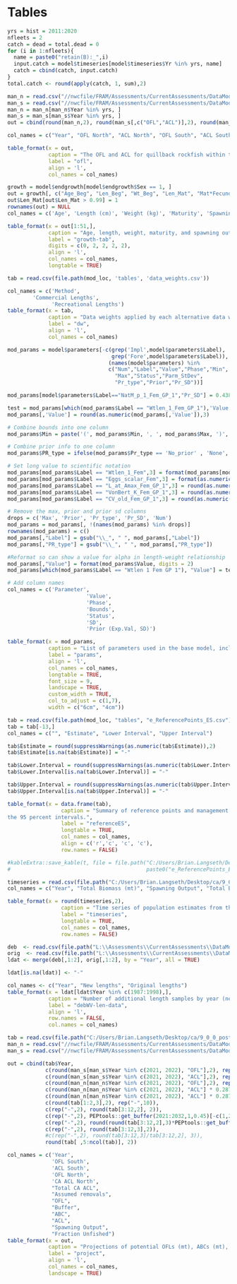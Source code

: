 \clearpage
# Tables

<!-- ======================================================= -->
<!-- ***************    Catches      *********************** --> 
<!-- ======================================================= -->

<!-- tab:catch -->
\input{C:/Users/Brian.Langseth/Desktop/ca/write_up/tex_tables/Catches_All_Years.tex}

\newpage

```r
yrs = hist = 2011:2020
nfleets = 2
catch = dead = total.dead = 0
for (i in 1:nfleets){
  name = paste0("retain(B):_",i)
  input.catch = model$timeseries[model$timeseries$Yr %in% yrs, name]
  catch = cbind(catch, input.catch)
}
total.catch <- round(apply(catch, 1, sum),2)

man_n = read.csv("//nwcfile/FRAM/Assessments/CurrentAssessments/DataModerate_2021/Quillback_Rockfish/management/quillback_north2011_2022.csv")
man_s = read.csv("//nwcfile/FRAM/Assessments/CurrentAssessments/DataModerate_2021/Quillback_Rockfish/management/quillback_south2011_2022.csv")
man_n = man_n[man_n$Year %in% yrs, ]
man_s = man_s[man_s$Year %in% yrs, ]
out = cbind(round(man_n,2), round(man_s[,c("OFL","ACL")],2), round(man_n$ACL * 0.287 + man_s$ACL, 2), total.catch)

col_names = c("Year", "OFL North", "ACL North", "OFL South", "ACL South", "CA ACL", "CA Removals")

table_format(x = out,
             caption = "The OFL and ACL for quillback rockfish within the Minor Nearshore Rockfish North and South complexes, the ACL allocated to California across both complexes, and the total removals.",
             label = "ofl",
             align = 'l',
             col_names = col_names)
```

\newpage

<!-- ======================================================= -->
<!-- ***************       Data      *********************** --> 
<!-- ======================================================= -->


\input{C:/Users/Brian.Langseth/Desktop/ca/write_up/tex_tables/CA_Samples_Feb2021.tex}

\newpage


\input{C:/Users/Brian.Langseth/Desktop/ca/write_up/tex_tables/ca_rec_samples.tex}

\newpage


\input{C:/Users/Brian.Langseth/Desktop/ca/write_up/tex_tables/len_at_weight_data.tex}

\newpage


\input{C:/Users/Brian.Langseth/Desktop/ca/write_up/tex_tables/len_at_age_data.tex}

\newpage



<!-- ======================================================= -->
<!-- ***************    Biology      *********************** --> 
<!-- ======================================================= -->

```r

growth = model$endgrowth[model$endgrowth$Sex == 1, ]
out = growth[, c("Age_Beg", "Len_Beg", "Wt_Beg", "Len_Mat", "Mat*Fecund")]
out$Len_Mat[out$Len_Mat > 0.99] = 1
rownames(out) = NULL
col_names = c('Age', 'Length (cm)', 'Weight (kg)', 'Maturity', 'Spawning Output')

table_format(x = out[1:51,],
             caption = "Age, length, weight, maturity, and spawning output by age (product of maturity and fecundity) at the start of the year. Output for ages 51-95 is truncated as these ages have the same length, weight, maturity, and spawning output as at age 50.",
             label = "growth-tab",
             digits = c(0, 2, 2, 2, 2),
             align = 'l',
             col_names = col_names,
             longtable = TRUE) 

```

\newpage

<!-- ======================================================= -->
<!-- ***************  Data Weights   *********************** --> 
<!-- ======================================================= -->


```r
tab = read.csv(file.path(mod_loc, 'tables', 'data_weights.csv'))

col_names = c('Method',
        'Commercial Lengths',
              'Recreational Lengths')
table_format(x = tab,
             caption = "Data weights applied by each alternative data weighting method. The Dirichlet Multinomial weight is theta/(1+theta).",
             label = "dw",
             align = 'l',
             col_names = col_names)
```


<!-- ======================================================= -->
<!-- ***********   Model Parameters     ******************** --> 
<!-- ======================================================= -->


```r

mod_params = model$parameters[-c(grep('Impl',model$parameters$Label),
							     grep('Fore',model$parameters$Label)),
                                (names(model$parameters) %in%
                                c("Num","Label","Value","Phase","Min",
                                  "Max","Status","Parm_StDev",
                                  "Pr_type","Prior","Pr_SD"))] 

mod_params[model$parameters$Label=="NatM_p_1_Fem_GP_1","Pr_SD"] = 0.438 #update for model 900

test = mod_params[which(mod_params$Label == "Wtlen_1_Fem_GP_1"),'Value']
mod_params[,'Value'] = round(as.numeric(mod_params[,'Value']),3)                                 

# Combine bounds into one column
mod_params$Min = paste('(', mod_params$Min, ', ', mod_params$Max, ')', sep='')

# Combine prior info to one column
mod_params$PR_type = ifelse(mod_params$Pr_type == 'No_prior' , 'None', paste(mod_params$Pr_type,' (', mod_params$Prior,  ', ', mod_params$Pr_SD, ')', sep = ''))

# Set long value to scientific notation
mod_params[mod_params$Label == "Wtlen_1_Fem",3] = format(mod_params[mod_params$Label == "Wtlen_1_Fem",3], scientific = TRUE)
mod_params[mod_params$Label == "Eggs_scalar_Fem",3] = format(as.numeric(mod_params[mod_params$Label == "Eggs_scalar_Fem",3]), scientific = TRUE)
mod_params[mod_params$Label == "L_at_Amax_Fem_GP_1",3] = round(as.numeric(mod_params[mod_params$Label == "L_at_Amax_Fem_GP_1",3]), 4)
mod_params[mod_params$Label == "VonBert_K_Fem_GP_1",3] = round(as.numeric(mod_params[mod_params$Label == "VonBert_K_Fem_GP_1",3]), 3)
mod_params[mod_params$Label == "CV_old_Fem_GP_1",3] = round(as.numeric(mod_params[mod_params$Label == "CV_old_Fem_GP_1",3]), 3)

# Remove the max, prior and prior sd columns
drops = c('Max', 'Prior', 'Pr_type', 'Pr_SD', 'Num')
mod_params = mod_params[, !(names(mod_params) %in% drops)]
rownames(mod_params) = c()
mod_params[,"Label"] = gsub("\\_", " ", mod_params[,"Label"])
mod_params[,"PR_type"] = gsub("\\_", " ", mod_params[,"PR_type"])

#Reformat so can show a value for alpha in length-weight relationship
mod_params[,"Value"] = format(mod_params$Value, digits = 2)
mod_params[which(mod_params$Label == "Wtlen 1 Fem GP 1"), "Value"] = test

# Add column names
col_names = c('Parameter',
                         'Value',
                         'Phase',
                         'Bounds',
                         'Status',
                         'SD',
                         'Prior (Exp.Val, SD)')

table_format(x = mod_params,
             caption = "List of parameters used in the base model, including estimated values and standard deviations (SD), bounds (minimum and maximum), estimation phase (negative values not estimated), status (indicates if parameters are near bounds), and prior type information (mean and SD).",
             label = "params",
             align = 'l',
             col_names = col_names,
             longtable = TRUE,
             font_size = 9,
             landscape = TRUE,
             custom_width = TRUE,
             col_to_adjust = c(1,7), 
             width = c("6cm", "4cm"))                         

```

<!-- ======================================================= -->
<!-- ***********    Like Contributions  ******************** --> 
<!-- ======================================================= -->

<!-- tab:likes -->
\include{tex_tables/likelihoods.tex}


<!-- ======================================================= -->
<!-- ***********    Reference Points  ******************** --> 
<!-- ======================================================= -->

<!-- tab:referenceES -->
```r
tab = read.csv(file.path(mod_loc, "tables", "e_ReferencePoints_ES.csv"))
tab = tab[-13,]
col_names = c("", "Estimate", "Lower Interval", "Upper Interval")

tab$Estimate = round(suppressWarnings(as.numeric(tab$Estimate)),2)
tab$Estimate[is.na(tab$Estimate)] = "-"

tab$Lower.Interval = round(suppressWarnings(as.numeric(tab$Lower.Interval)),2)
tab$Lower.Interval[is.na(tab$Lower.Interval)] = "-"

tab$Upper.Interval = round(suppressWarnings(as.numeric(tab$Upper.Interval)),2)
tab$Upper.Interval[is.na(tab$Upper.Interval)] = "-"

table_format(x = data.frame(tab),
                 caption = "Summary of reference points and management quantities, including estimates of
the 95 percent intervals.",
                 label = "referenceES",
                 longtable = TRUE,
                 col_names = col_names,
                 align = c('r','c', 'c', 'c'),
                 row.names = FALSE)

#kableExtra::save_kable(t, file = file.path("C:/Users/Brian.Langseth/Desktop/ca/tex_tables", 
#                                           paste0("e_ReferencePoints_ES", ".tex")))
```


<!-- \input{C:/Users/Brian.Langseth/Desktop/ca/write_up/tex_tables/e_ReferencePoints_ES.tex} -->

\newpage


<!-- ======================================================= -->
<!-- ***********       Time Series      ******************** --> 
<!-- ======================================================= -->

<!-- tab:timeseries -->
```r
timeseries = read.csv(file.path("C:/Users/Brian.Langseth/Desktop/ca/9_0_0_postSSC_base", "tables", "TimeSeries.csv"))
col_names = c("Year", "Total Biomass (mt)", "Spawning Output", "Total Biomass 3+ (mt)", "Fraction Unfished", "Age-0 Recruits", "Total Mortality (mt)", "1-SPR", "Exploitation Rate")

table_format(x = round(timeseries,2),
                 caption = "Time series of population estimates from the base model.",
                 label = "timeseries",
                 longtable = TRUE,
                 col_names = col_names,
                 row.names = FALSE)
```
<!-- \input{C:/Users/Brian.Langseth/Desktop/ca/write_up/tex_tables/TimeSeries.tex} -->

\newpage

<!-- ======================================================= -->
<!-- ****************     Sensitivities      *************** --> 
<!-- ======================================================= -->

<!-- tab:sensitivities -->
\include{tex_tables/sensitivities.tex}

<!-- Table of lengths from debWV data -->
```r
deb  <- read.csv(file.path("L:\\Assessments\\CurrentAssessments\\DataModerate_2021\\Quillback_Rockfish\\data", "forSS", "ca_rec_samples_debWV.csv"), header = TRUE)
orig  <- read.csv(file.path("L:\\Assessments\\CurrentAssessments\\DataModerate_2021\\Quillback_Rockfish\\data", "forSS", "ca_rec_samples.csv"), header = TRUE)
ldat <- merge(deb[,1:2], orig[,1:2], by = "Year", all = TRUE)

ldat[is.na(ldat)] <- "-"

col_names <- c("Year", "New lengths", "Original lengths")
table_format(x = ldat[ldat$Year %in% c(1987:1998),],
             caption = "Number of additional length samples by year (new lengths) from 1987-1998 for quillback rockfish onboard CPFVs in central California as provided by CDFW. The number of length samples in the base model (original lengths - Table 4) is provided for comparison.",
             label = "debWV-len-data",
             align = 'l',
             row.names = FALSE,
             col.names = col_names)
```

<!-- tab:review-sensitivities -->
\include{tex_tables/review_sensitivities.tex}

\newpage

<!-- tab:sensitivities -->
\input{U:/Stock assessments/quillback_rockfish_2021/write_up/postSSC_responses/MopUp_response/age_year_table.tex}

<!-- tab:sensitivities -->
\input{U:/Stock assessments/quillback_rockfish_2021/write_up/postSSC_responses/MopUp_response/age_bins_table.tex}

\newpage

<!-- ======================================================= -->
<!-- ********  Reference Points & Management *************** --> 
<!-- ======================================================= -->

```r
tab = read.csv(file.path("C:/Users/Brian.Langseth/Desktop/ca/9_0_0_postSSC_base", 'tables', 'g_Projections_ES.csv'))
man_n = read.csv("//nwcfile/FRAM/Assessments/CurrentAssessments/DataModerate_2021/Quillback_Rockfish/management/quillback_north2011_2022.csv")
man_s = read.csv("//nwcfile/FRAM/Assessments/CurrentAssessments/DataModerate_2021/Quillback_Rockfish/management/quillback_south2011_2022.csv")

out = cbind(tab$Year,
            c(round(man_s[man_s$Year %in% c(2021, 2022), "OFL"],2), rep("-",10)), 
            c(round(man_s[man_s$Year %in% c(2021, 2022), "ACL"],2), rep("-",10)),
            c(round(man_n[man_n$Year %in% c(2021, 2022), "OFL"],2), rep("-",10)),
            c(round(man_n[man_n$Year %in% c(2021, 2022), "ACL"] * 0.287,2), rep("-",10)),
            c(round(man_n[man_n$Year %in% c(2021, 2022), "ACL"] * 0.287 + man_s[man_s$Year %in% c(2021, 2022), "ACL"],2), rep("-", 10)),
            c(round(tab[1:2,3],2), rep("-",10)),
            c(rep("-",2), round(tab[3:12,2], 2)),
            c(rep("-",2), PEPtools::get_buffer(2021:2032,1,0.45)[-c(1,2),2]),
            c(rep("-",2), round(round(tab[3:12,2],3)*PEPtools::get_buffer(2021:2032,1,0.45)[-c(1,2),2],2)),
            c(rep("-",2), round(tab[3:12,3],2)),
            #c(rep("-",2), round(tab[3:12,3]/tab[3:12,2], 3)),
            round(tab[ ,5:ncol(tab)], 2))

col_names = c('Year',
              'OFL South',
              'ACL South',
              'OFL North',
              'CA ACL North',
              "Total CA ACL",
              "Assumed removals",
              "OFL",
              "Buffer",
              "ABC", 
              "ACL",
              "Spawning Output",
              "Fraction Unfished")
table_format(x = out,
             caption = "Projections of potential OFLs (mt), ABCs (mt), resulting ACLs (mt) based on 40-10 rule, estimated spawning output, and fraction unfished for 2023-2032, with assumed removals in 2021 and 2022 based on the average total removals from 2017-2019 as provided by the GMT. The OFL South and ACL South for 2021 and 2022 reflect adopted management limits for quillback rockfish for the area south of 40.10 Latitude N. The OFL North is the year specific total OFL for quillback rockfish, and the CA ACL North is the California specific allocation of the total ACL for 2021 and 2022 north of 40.10 Latitude N. Total CA ACL is the sum of the ACL South and CA ACL North values.",
             label = "project",
             align = 'l',
             col_names = col_names,
             landscape = TRUE)
```

\newpage

<!-- tab:decision-table -->
\input{C:/Users/Brian.Langseth/Desktop/ca/write_up/tex_tables/ca_decision_table.tex}

\newpage
